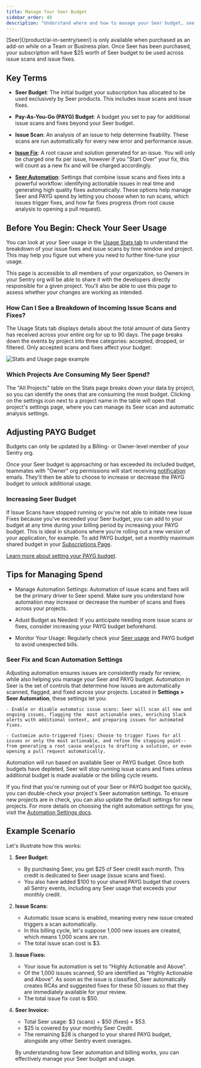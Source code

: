 ```yaml
---
title: Manage Your Seer Budget
sidebar_order: 40
description: "Understand where and how to manage your Seer budget, see which projects are consuming more than others, and how to increase or decrease your spend."
---
```


<Alert>
  [Seer](/product/ai-in-sentry/seer/) is only available when purchased
  as an add-on while on a Team or Business plan. Once Seer has been purchased,
  your subscription will have $25 worth of Seer budget to be used across issue
  scans and issue fixes.
</Alert>

## Key Terms

- **Seer Budget**: The initial budget your subscription has allocated to be used exclusively by Seer products. This includes issue scans and issue fixes.

- **Pay-As-You-Go (PAYG) Budget**: A budget you set to pay for additional issue scans and fixes beyond your Seer budget.

- **Issue Scan**: An analysis of an issue to help determine fixability. These scans are run automatically for every new error and performance issue.

- [**Issue Fix**](/product/ai-in-sentry/seer/issue-fix/): A root cause and solution generated for an issue. You will only be charged one fix per issue, however if you "Start Over" your fix, this will count as a new fix and will be charged accordingly.

- [**Seer Automation**](/product/ai-in-sentry/seer/#automation): Settings that combine issue scans and fixes into a powerful workflow: identifying actionable issues in real time and generating high quality fixes automatically. These options help manage Seer and PAYG spend by letting you choose when to run scans, which issues trigger fixes, and how far fixes progress (from root cause analysis to opening a pull request).

## Before You Begin: Check Your Seer Usage

You can look at your Seer usage in the [Usage Stats tab](/product/stats/#usage-stats) to understand the breakdown of your issue fixes and issue scans by time window and project. This may help you figure out where you need to further fine-tune your usage.

This page is accessible to all members of your organization, so Owners in your Sentry org will be able to share it with the developers directly responsible for a given project. You'll also be able to use this page to assess whether your changes are working as intended.

### How Can I See a Breakdown of Incoming Issue Scans and Fixes?

The Usage Stats tab displays details about the total amount of data Sentry has received across your entire org for up to 90 days. The page breaks down the events by project into three categories: accepted, dropped, or filtered. Only accepted scans and fixes affect your budget:

![Stats and Usage page example](./img/manage-seer-budget-01.png)

### Which Projects Are Consuming My Seer Spend?

The "All Projects" table on the Stats page breaks down your data by project, so you can identify the ones that are consuming the most budget. Clicking on the settings icon next to a project name in the table will open that project's settings page, where you can manage its Seer scan and automatic analysis settings.

## Adjusting PAYG Budget

Budgets can only be updated by a Billing- or Owner-level member of your Sentry org.

Once your Seer budget is approaching or has exceeded its included budget, teammates with "Owner" org permissions will start receiving [notification](/product/alerts/notifications/#quota-notifications) emails. They'll then be able to choose to increase or decrease the PAYG budget to unlock additional usage.

### Increasing Seer Budget

If Issue Scans have stopped running or you're not able to initiate new Issue Fixes because you've exceeded your Seer budget, you can add to your budget at any time during your billing period by increasing your PAYG budget. This is ideal in situations where you're rolling out a new version of your application, for example. To add PAYG budget, set a monthly maximum shared budget in your [Subscriptions Page](https://sentry.io/orgredirect/organizations/:orgslug/settings/billing).

[Learn more about setting your PAYG budget](/pricing/#pricing-how-it-works).

## Tips for Managing Spend

- Manage Automation Settings: Automation of issue scans and fixes will be the primary driver to Seer spend. Make sure you understand how automation may increase or decrease the number of scans and fixes across your projects.

- Adust Budget as Needed: If you anticipate needing more issue scans or fixes, consider increasing your PAYG budget beforehand.

- Monitor Your Usage: Regularly check your [Seer usage](/product/stats/#usage-stats) and PAYG budget to avoid unexpected bills.

### Seer Fix and Scan Automation Settings

Adjusting automation ensures issues are consistently ready for review, while also helping you manage your Seer and PAYG budget. Automation in Seer is the set of controls that determine how issues are automatically scanned, flagged, and fixed across your projects. Located in **Settings > Seer Automation**, these settings let you:

    - Enable or disable automatic issue scans: Seer will scan all new and ongoing issues, flagging the  most actionable ones, enriching Slack alerts with additional context, and preparing issues for automated fixes.

    - Customize auto-triggered fixes: Choose to trigger fixes for all issues or only the most actionable, and refine the stopping point--from generating a root cause analysis to drafting a solution, or even opening a pull request automatically.

Automation will run based on available Seer or PAYG budget. Once both budgets have depleted, Seer will stop running issue scans and fixes unless additional budget is made available or the billing cycle resets.

If you find that you're running out of your Seer or PAYG budget too quickly, you can double-check your project's Seer automation settings. To ensure new projects are in check, you can also update the default settings for new projects. For more details on choosing the right automation settings for you, visit the [Automation Settings docs](/product/ai-in-sentry/seer/#automation).

## Example Scenario

Let's illustrate how this works:

1. **Seer Budget:**
   - By purchasing Seer, you get $25 of Seer credit each month. This credit is dedicated to Seer usage (issue scans and fixes).
   - You also have added $100 to your shared PAYG budget that covers all Sentry events, including any Seer usage that exceeds your monthly credit.
2. **Issue Scans:**
   - Automatic issue scans is enabled, meaning every new issue created triggers a scan automatically.
   - In this billing cycle, let's suppose 1,000 new issues are created, which means 1,000 scans are run.
   - The total issue scan cost is $3. 
3. **Issue Fixes:**
   - Your issue fix automation is set to "Highly Actionable and Above".
   - Of the 1,000 issues scanned, 50 are identified as "Highly Actionable and Above". As soon as the issue is classified, Seer automatically creates RCAs and suggested fixes for these 50 issues so that they are immediately available for your review.
   - The total issue fix cost is $50.
4. **Seer Invoice:**

   - Total Seer usage: $3 (scans) + $50 (fixes) = $53.
   - $25 is covered by your monthly Seer Credit.
   - The remaining $28 is charged to your shared PAYG budget, alongside any other Sentry event overages.

   By understanding how Seer automation and billing works, you can effectively manage your Seer budget and usage.
